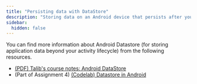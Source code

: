 ```yaml
---
title: "Persisting data with DataStore"
description: "Storing data on an Android device that persists after your application is closed using Android DataStore"
sidebar:
  hidden: false
---
```


You can find more information about Android Datastore (for storing application data beyond your activity lifecycle) from the following resources.

- [(PDF) Talib's course notes: Android DataStore](/5A6-F23/slides/23-Android-DataStore.pdf)
- (Part of Assignment 4) [(Codelab) Datastore in Android](/5A6-F23/lectures/user-interfaces/06-data-persistence)
